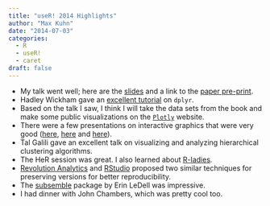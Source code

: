 ```yaml
---
title: "useR! 2014 Highlights"
author: "Max Kuhn"
date: "2014-07-03"
categories:
  - R
  - useR!
  - caret
draft: false
---
```


* My talk went well; here are the [slides](TODO) and a link to the [paper pre-print](http://arxiv.org/abs/1405.6974).
* Hadley Wickham gave an [excellent tutorial](http://bit.ly/dplyr-tutorial) on `dplyr`.
* Based on the talk I saw, I think I will take the data sets from the book and make some public visualizations on the [`Plotly`](http://nbviewer.ipython.org/gist/mkcor/0ee7c73d9ba4c68ddc1a/) website. 
* There were a few presentations on interactive graphics that were very good ([here](http://user2014.stat.ucla.edu/abstracts/talks/185_Vaidyanathan.pdf), [here](http://user2014.stat.ucla.edu/abstracts/talks/74_Chang.pdf) and [here](http://nbviewer.ipython.org/gist/mkcor/0ee7c73d9ba4c68ddc1a/)). 
* Tal Galili gave an excellent talk on visualizing and analyzing hierarchical clustering algorithms.
* The HeR session was great. I also learned about [R-ladies](http://www.meetup.com/R-ladies/).
* [Revolution Analytics](https://github.com/RevolutionAnalytics/RRT) and [RStudio](http://rstudio.github.io/packrat/) proposed two similar techniques for preserving versions for better reproducibility.
* The [subsemble](http://cran.r-project.org/web/packages/subsemble/index.html) package by Erin LeDell was impressive.
* I had dinner with John Chambers, which was pretty cool too.  
